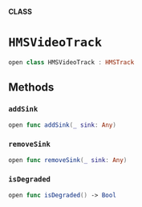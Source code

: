 **CLASS**

# `HMSVideoTrack`

```swift
open class HMSVideoTrack : HMSTrack
```

## Methods

### `addSink`
```swift
open func addSink(_ sink: Any)
```

### `removeSink`
```swift
open func removeSink(_ sink: Any)
```

### `isDegraded`

```swift
open func isDegraded() -> Bool
```
